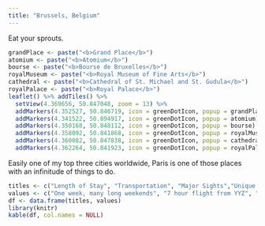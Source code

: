 ```yaml
---
title: "Brussels, Belgium"
---
```


Eat your sprouts.

```r
grandPlace <- paste("<b>Grand Place</b>")
atomium <- paste("<b>Atomium</b>")
bourse <- paste("<b>Bourse de Bruxelles</b>")
royalMuseum <- paste("<b>Royal Museum of Fine Arts</b>")
cathedral <- paste("<b>Cathedral of St. Michael and St. Gudula</b>")
royalPalace <- paste("<b>Royal Palace</b>")
leaflet() %>% addTiles() %>%
  setView(4.369656, 50.847048, zoom = 13) %>%
  addMarkers(4.352527, 50.846719, icon = greenDotIcon, popup = grandPlace) %>% # Grand Place
  addMarkers(4.341522, 50.894917, icon = greenDotIcon, popup = atomium) %>% # Atomium
  addMarkers(4.350168, 50.848112, icon = greenDotIcon, popup = bourse) %>% # Atomium
  addMarkers(4.358092, 50.841868, icon = greenDotIcon, popup = royalMuseum) %>% # Royal Museum of Fine Arts
  addMarkers(4.360082, 50.847838, icon = greenDotIcon, popup = cathedral) %>% # Cathedral of St. Michael and St. Gudula
  addMarkers(4.362264, 50.841923, icon = greenDotIcon, popup = royalPalace) # Royal Palace
```

Easily one of my top three cities worldwide, Paris is one of those places with an infinitude of things to do.

```r
titles <- c("Length of Stay", "Transportation", "Major Sights","Unique Foods", "Restaurant Recommendations")
values <- c("One week, many long weekends", "7 hour flight from YYZ", "Atomium", "Trianon", "Angelina")
df <- data.frame(titles, values)
library(knitr)
kable(df, col.names = NULL)
```